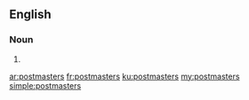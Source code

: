 ==English==

===Noun===
{{head|en|plural}}

# {{plural of|postmaster|lang=en}}

[[ar:postmasters]]
[[fr:postmasters]]
[[ku:postmasters]]
[[my:postmasters]]
[[simple:postmasters]]
